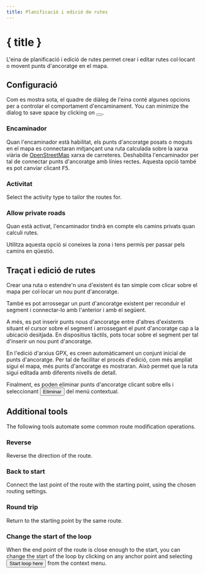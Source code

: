 ```yaml
---
title: Planificació i edició de rutes
---
```


<script>
</script>

# <Pencil size="24" class="inline-block" style="margin-bottom: 5px" /> { title }

L'eina de planificació i edició de rutes permet crear i editar rutes col·locant o movent punts d'ancoratge en el mapa.

## Configuració

Com es mostra sota, el quadre de diàleg de l'eina conté algunes opcions per a controlar el comportament d'encaminament.
You can minimize the dialog to save space by clicking on <button><SquareArrowUpLeft size="16" class="inline-block" style="margin-bottom: 2px" /></button>.

<div class="flex flex-row justify-center">
    <Routing minimizable={false} class="text-foreground p-3 border rounded-md shadow-lg" />
</div>

### <Route size="16" class="inline-block" style="margin-bottom: 2px" /> Encaminador

Quan l'encaminador està habilitat, els punts d'ancoratge posats o moguts en el mapa es connectaran mitjançant una ruta calculada sobre la xarxa viària de <a href="https://www.openstreetmap.org" target="_blank">OpenStreetMap</a> xarxa de carreteres.
Deshabilita l'encaminador per tal de connectar punts d'ancoratge amb línies rectes.
Aquesta opció també es pot canviar clicant <kbd>F5</kbd>.

### <Bike size="16" class="inline-block" style="margin-bottom: 2px" /> Activitat

Select the activity type to tailor the routes for.

### <TriangleAlert size="16" class="inline-block" style="margin-bottom: 2px" /> Allow private roads

Quan està activat, l'encaminador tindrà en compte els camins privats quan calculi rutes.

<DocsNote type="warning">

Utilitza aquesta opció si coneixes la zona i tens permís per passar pels camins en qüestió.

</DocsNote>

## Traçat i edició de rutes

Crear una ruta o estendre'n una d'existent és tan simple com clicar sobre el mapa per col·locar un nou punt d'ancoratge.

També es pot arrossegar un punt d'ancoratge existent per reconduir el segment i connectar-lo amb l'anterior i amb el següent.

A més, es pot inserir punts nous d'ancoratge entre d'altres d'existents situant el cursor sobre el segment i arrossegant el punt d'ancoratge cap a la ubicació desitjada.
En dispositius tàctils, pots tocar sobre el segment per tal d'inserir un nou punt d'ancoratge.

<DocsNote>

En l'edició d'arxius GPX, es creen automàticament un conjunt inicial de punts d'ancoratge.
Per tal de facilitar el procés d'edició, com més ampliat sigui el mapa, més punts d'ancoratge es mostraran.
Això permet que la ruta sigui editada amb diferents nivells de detall.

</DocsNote>

Finalment, es poden eliminar punts d'ancoratge clicant sobre ells i seleccionant <button><Trash2 size="16" class="inline-block" style="margin-bottom: 4px" /> Eliminar</button> del menú contextual.

<DocsImage src="tools/routing" alt="Anchor points allow you to easily edit a route." />

## Additional tools

The following tools automate some common route modification operations.

### <ArrowRightLeft size="16" class="inline-block" style="margin-bottom: 2px" /> Reverse

Reverse the direction of the route.

### <Home size="16" class="inline-block" style="margin-bottom: 2px" /> Back to start

Connect the last point of the route with the starting point, using the chosen routing settings.

### <Repeat size="16" class="inline-block" style="margin-bottom: 2px" /> Round trip

Return to the starting point by the same route.

### <CirclePlay size="16" class="inline-block" style="margin-bottom: 2px" /> Change the start of the loop

When the end point of the route is close enough to the start, you can change the start of the loop by clicking on any anchor point and selecting <button><CirclePlay size="16" class="inline-block" style="margin-bottom: 2px" /> Start loop here</button> from the context menu.
